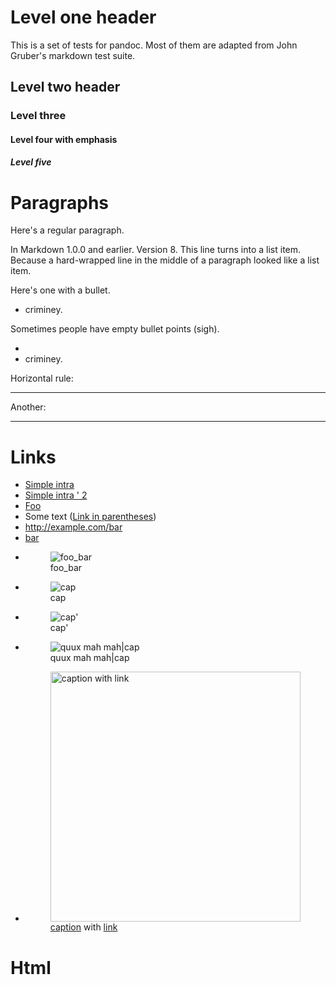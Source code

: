 = Level one header =

This is a set of tests for pandoc. Most of them are adapted from John Gruber's markdown test suite.

== Level two header ==

=== Level three ===

==== Level four with '''emphasis''' ====

===== Level five =====

= Paragraphs =

Here's a regular paragraph.

In Markdown 1.0.0 and earlier. Version
8. This line turns into a list item.
Because a hard-wrapped line in the
middle of a paragraph looked like a
list item.

Here's one with a bullet.
* criminey.

Sometimes people have empty bullet points (sigh).
*
* criminey.


Horizontal rule:

-----

Another:

------------

= Links =

* [[Simple intra]]
* [[Simple intra ' 2]]
* [[Intra | Foo]]
* Some text ([[Link in parentheses]])
* http://example.com/bar
* [http://example.com/foo bar]
* [[Image:foo bar]]
* [[Image:foo bar|cap]]
* [[Image:foo bar|cap']]
* [[Image:foo bar|quux mah mah|cap]]
* [[Image:foo|thumb|400px|right|[[caption]] with [[fancy links|link]]]]

= Html =

<!-- comments get ignored -->
